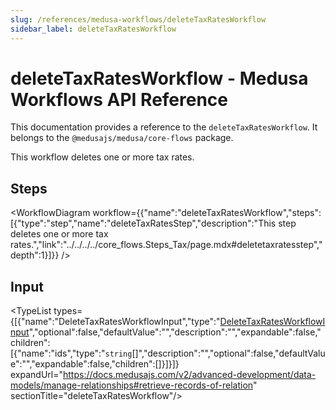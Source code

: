 ```yaml
---
slug: /references/medusa-workflows/deleteTaxRatesWorkflow
sidebar_label: deleteTaxRatesWorkflow
---
```



# deleteTaxRatesWorkflow - Medusa Workflows API Reference

This documentation provides a reference to the `deleteTaxRatesWorkflow`. It belongs to the `@medusajs/medusa/core-flows` package.

This workflow deletes one or more tax rates.

## Steps

<WorkflowDiagram workflow={{"name":"deleteTaxRatesWorkflow","steps":[{"type":"step","name":"deleteTaxRatesStep","description":"This step deletes one or more tax rates.","link":"../../../../core_flows.Steps_Tax/page.mdx#deletetaxratesstep","depth":1}]}} />

## Input

<TypeList types={[{"name":"DeleteTaxRatesWorkflowInput","type":"[DeleteTaxRatesWorkflowInput](../../../../types/core_flows.DeleteTaxRatesWorkflowInput/page.mdx)","optional":false,"defaultValue":"","description":"","expandable":false,"children":[{"name":"ids","type":"`string`[]","description":"","optional":false,"defaultValue":"","expandable":false,"children":[]}]}]} expandUrl="https://docs.medusajs.com/v2/advanced-development/data-models/manage-relationships#retrieve-records-of-relation" sectionTitle="deleteTaxRatesWorkflow"/>
